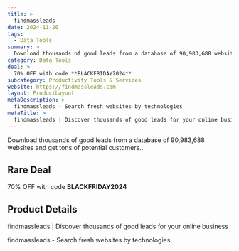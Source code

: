 ```yaml
---
title: >
  findmassleads
date: 2024-11-20
tags:
  - Data Tools
summary: >
  Download thousands of good leads from a database of 90,983,688 websites and get tons of potential customers...
category: Data Tools
deal: >
  70% OFF with code **BLACKFRIDAY2024**
subcategory: Productivity Tools & Services
website: https://findmassleads.com
layout: ProductLayout
metaDescription: >
  findmassleads - Search fresh websites by technologies
metaTitle: >
  findmassleads | Discover thousands of good leads for your online business
---
```

Download thousands of good leads from a database of 90,983,688 websites and get tons of potential customers...

## Rare Deal

70% OFF with code **BLACKFRIDAY2024**

## Product Details
findmassleads | Discover thousands of good leads for your online business

findmassleads - Search fresh websites by technologies
